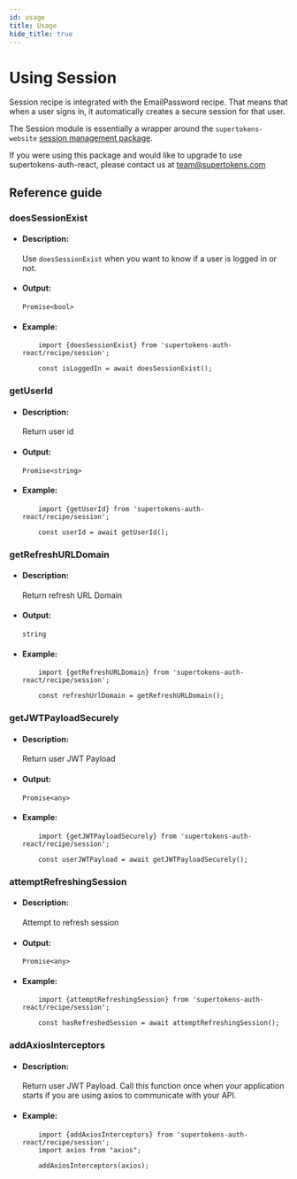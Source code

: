 ```yaml
---
id: usage
title: Usage
hide_title: true
---
```


# Using Session

Session recipe is integrated with the EmailPassword recipe. That means that when a user signs in, it automatically creates a secure session for that user.

The Session module is essentially a wrapper around the `supertokens-website` [session management package](/docs/website/installation).

If you were using this package and would like to upgrade to use supertokens-auth-react, please contact us at [team@supertokens.com](mailto:team@supertokens.com)


## Reference guide


### doesSessionExist

- #### Description:

    Use `doesSessionExist` when you want to know if a user is logged in or not.

- #### Output:

    `Promise<bool>`

- #### Example:

    ```tsx
        import {doesSessionExist} from 'supertokens-auth-react/recipe/session';

        const isLoggedIn = await doesSessionExist();
    ```


### getUserId

- #### Description:

    Return user id

- #### Output:

    `Promise<string>`

- #### Example:

    ```tsx
        import {getUserId} from 'supertokens-auth-react/recipe/session';

        const userId = await getUserId();
    ```



### getRefreshURLDomain

- #### Description:

    Return refresh URL Domain

- #### Output:

    `string`

- #### Example:

    ```tsx
        import {getRefreshURLDomain} from 'supertokens-auth-react/recipe/session';

        const refreshUrlDomain = getRefreshURLDomain();
    ```

### getJWTPayloadSecurely

- #### Description:

    Return user JWT Payload

- #### Output:

    `Promise<any>`

- #### Example:

    ```tsx
        import {getJWTPayloadSecurely} from 'supertokens-auth-react/recipe/session';

        const userJWTPayload = await getJWTPayloadSecurely();
    ```

### attemptRefreshingSession

- #### Description:

    Attempt to refresh session

- #### Output:

    `Promise<any>`

- #### Example:

    ```tsx
        import {attemptRefreshingSession} from 'supertokens-auth-react/recipe/session';

        const hasRefreshedSession = await attemptRefreshingSession();
    ```



### addAxiosInterceptors

- #### Description:

    Return user JWT Payload. Call this function once when your application starts if you are using axios to communicate with your API.

- #### Example:

    ```tsx
        import {addAxiosInterceptors} from 'supertokens-auth-react/recipe/session';
        import axios from "axios";

        addAxiosInterceptors(axios);
    ```